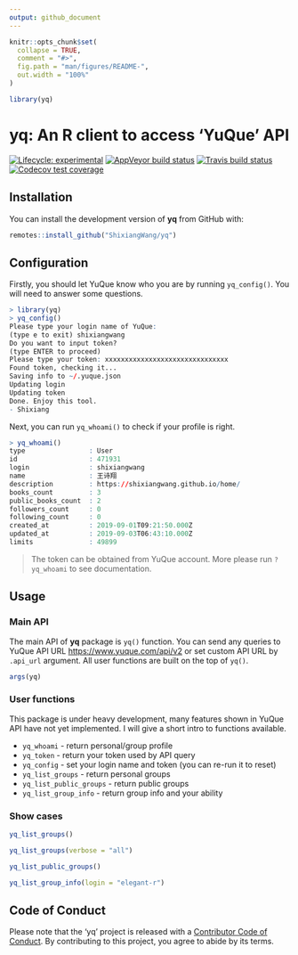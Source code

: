 ```yaml
---
output: github_document
---
```


<!-- README.md is generated from README.Rmd. Please edit that file -->

```r
knitr::opts_chunk$set(
  collapse = TRUE,
  comment = "#>",
  fig.path = "man/figures/README-",
  out.width = "100%"
)

library(yq)
```
# yq: An R client to access 'YuQue' API

<!-- badges: start -->
[![Lifecycle: experimental](https://img.shields.io/badge/lifecycle-experimental-orange.svg)](https://www.tidyverse.org/lifecycle/#experimental)
[![AppVeyor build status](https://ci.appveyor.com/api/projects/status/github/ShixiangWang/yq?branch=master&svg=true)](https://ci.appveyor.com/project/ShixiangWang/yq)
[![Travis build status](https://travis-ci.org/ShixiangWang/yq.svg?branch=master)](https://travis-ci.org/ShixiangWang/yq)
[![Codecov test coverage](https://codecov.io/gh/ShixiangWang/yq/branch/master/graph/badge.svg)](https://codecov.io/gh/ShixiangWang/yq?branch=master)
<!-- badges: end -->



## Installation

You can install the development version of **yq** from GitHub with:

``` r
remotes::install_github("ShixiangWang/yq")
```

## Configuration

Firstly, you should let YuQue know who you are by running `yq_config()`. 
You will need to answer some questions.

```r
> library(yq)
> yq_config()
Please type your login name of YuQue: 
(type e to exit) shixiangwang
Do you want to input token? 
(type ENTER to proceed) 
Please type your token: xxxxxxxxxxxxxxxxxxxxxxxxxxxxxxx
Found token, checking it...
Saving info to ~/.yuque.json
Updating login
Updating token
Done. Enjoy this tool.
- Shixiang
```

Next, you can run `yq_whoami()` to check if your profile is right.

```r
> yq_whoami()
type                : User
id                  : 471931
login               : shixiangwang
name                : 王诗翔
description         : https://shixiangwang.github.io/home/
books_count         : 3
public_books_count  : 2
followers_count     : 0
following_count     : 0
created_at          : 2019-09-01T09:21:50.000Z
updated_at          : 2019-09-03T06:43:10.000Z
limits              : 49899
```

> The token can be obtained from YuQue account.
> More please run `?yq_whoami` to see documentation.

## Usage

### Main API

The main API of **yq** package is `yq()` function. You can send any queries
to YuQue API URL <https://www.yuque.com/api/v2> or set custom API URL by `.api_url` argument.
All user functions are built on the top of `yq()`.

```r
args(yq)
```

### User functions

This package is under heavy development, many features shown in YuQue API have
not yet implemented. I will give a short intro to functions available.

- `yq_whoami` - return personal/group profile
- `yq_token` - return your token used by API query
- `yq_config` - set your login name and token (you can re-run it to reset)
- `yq_list_groups` - return personal groups
- `yq_list_public_groups` - return public groups
- `yq_list_group_info` - return group info and your ability

### Show cases


```r
yq_list_groups()
```

```r
yq_list_groups(verbose = "all")
```

```r
yq_list_public_groups()
```

```r
yq_list_group_info(login = "elegant-r")
```


## Code of Conduct

Please note that the 'yq' project is released with a
[Contributor Code of Conduct](CODE_OF_CONDUCT.md).
By contributing to this project, you agree to abide by its terms.
